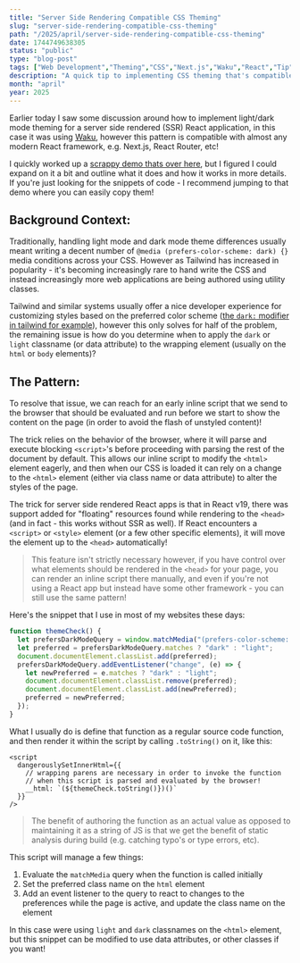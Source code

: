 ```yaml
---
title: "Server Side Rendering Compatible CSS Theming"
slug: "server-side-rendering-compatible-css-theming"
path: "/2025/april/server-side-rendering-compatible-css-theming"
date: 1744749638305
status: "public"
type: "blog-post"
tags: ["Web Development","Theming","CSS","Next.js","Waku","React","Tip"]
description: "A quick tip to implementing CSS theming that's compatible with Server Side Rendered applications!"
month: "april"
year: 2025
---
```



Earlier today I saw some discussion around how to implement light/dark mode theming for a server side rendered (SSR) React application, in this case it was using [Waku](https://waku.gg), however this pattern is compatible with almost any modern React framework, e.g. Next.js, React Router, etc!

I quickly worked up a [scrappy demo thats over here](https://waku-ssr-theming-example.mhamlin.workers.dev/), but I figured I could expand on it a bit and outline what it does and how it works in more details. If you're just looking for the snippets of code - I recommend jumping to that demo where you can easily copy them!

## Background Context:

Traditionally, handling light mode and dark mode theme differences usually meant writing a decent number of `@media (prefers-color-scheme: dark) {}` media conditions across your CSS. However as Tailwind has increased in popularity - it's becoming increasingly rare to hand write the CSS and instead increasingly more web applications are being authored using utility classes.

Tailwind and similar systems usually offer a nice developer experience for customizing styles based on the preferred color scheme ([the `dark:` modifier in tailwind for example](https://tailwindcss.com/docs/dark-mode)), however this only solves for half of the problem, the remaining issue is how do you determine when to apply the `dark` or `light` classname (or data attribute) to the wrapping element (usually on the `html` or `body` elements)?

## The Pattern:

To resolve that issue, we can reach for an early inline script that we send to the browser that should be evaluated and run before we start to show the content on the page (in order to avoid the flash of unstyled content)!

The trick relies on the behavior of the browser, where it will parse and execute blocking `<script>`'s before proceeding with parsing the rest of the document by default. This allows our inline script to modify the `<html>` element eagerly, and then when our CSS is loaded it can rely on a change to the `<html>` element (either via class name or data attribute) to alter the styles of the page.

The trick for server side rendered React apps is that in React v19, there was support added for "floating" resources found while rendering to the `<head>` (and in fact - this works without SSR as well). If React encounters a `<script>` or `<style>` element (or a few other specific elements), it will move the element up to the `<head>` automatically! 

> This feature isn't strictly necessary however, if you have control over what elements should be rendered in the `<head>` for your page, you can render an inline script there manually, and even if you're not using a React app but instead have some other framework - you can still use the same pattern!

Here's the snippet that I use in most of my websites these days:

```ts
function themeCheck() {
  let prefersDarkModeQuery = window.matchMedia("(prefers-color-scheme: dark)");
  let preferred = prefersDarkModeQuery.matches ? "dark" : "light";
  document.documentElement.classList.add(preferred);
  prefersDarkModeQuery.addEventListener("change", (e) => {
    let newPreferred = e.matches ? "dark" : "light";
    document.documentElement.classList.remove(preferred);
    document.documentElement.classList.add(newPreferred);
    preferred = newPreferred;
  });
}
```

What I usually do is define that function as a regular source code function, and then render it within the script by calling `.toString()` on it, like this:

```tsx
<script
  dangerouslySetInnerHtml={{
    // wrapping parens are necessary in order to invoke the function
    // when this script is parsed and evaluated by the browser!
    __html: `(${themeCheck.toString()})()`
  }}
/>
```

> The benefit of authoring the function as an actual value as opposed to maintaining it as a string of JS is that we get the benefit of static analysis during build (e.g. catching typo's or type errors, etc).

This script will manage a few things:

1. Evaluate the `matchMedia` query when the function is called initially
2. Set the preferred class name on the `html` element
3. Add an event listener to the query to react to changes to the preferences while the page is active, and update the class name on the element

In this case were using `light` and `dark` classnames on the `<html>` element, but this snippet can be modified to use data attributes, or other classes if you want!
